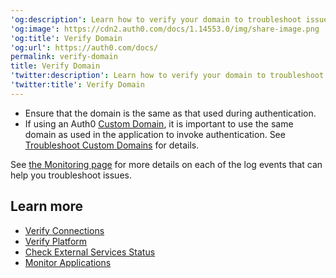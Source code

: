 ---
'og:description': Learn how to verify your domain to troubleshoot issues
'og:image': https://cdn2.auth0.com/docs/1.14553.0/img/share-image.png
'og:title': Verify Domain
'og:url': https://auth0.com/docs/
permalink: verify-domain
title: Verify Domain
'twitter:description': Learn how to verify your domain to troubleshoot issues
'twitter:title': Verify Domain
---
* Ensure that the domain is the same as that used during authentication.
* If using an Auth0 [Custom Domain](/docs/customize/custom-domains), it is important to use the same domain as used in the application to invoke authentication. See [Troubleshoot Custom Domains](/docs/troubleshoot/integration-extensibility-issues/troubleshoot-custom-domains) for details.

<Callout icon="file-lines" color="#0EA5E9" iconType="regular">

See [the Monitoring page](/docs/deploy-monitor/monitor) for more details on each of the log events that can help you troubleshoot issues.

</Callout>

## Learn more

* [Verify Connections](/docs/troubleshoot/basic-issues/verify-connections)
* [Verify Platform](/docs/troubleshoot/basic-issues/verify-platform)
* [Check External Services Status](/docs/deploy-monitor/monitor/check-external-services-status)
* [Monitor Applications](/docs/deploy-monitor/monitor/monitor-applications)